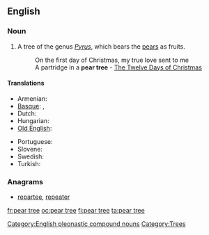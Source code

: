 ==English==

===Noun===
{{en-noun|sg=[[pear]] [[tree]]}}

# A tree of the genus ''[[Pyrus]]'', which bears the [[pear]]s as fruits.
#: On the first day of Christmas, my true love sent to me
#: A partridge in a '''pear tree''' - [[w:The Twelve Days of Christmas (song)|The Twelve Days of Christmas]]

====Translations====
{{trans-top|a tree of the genus ''Pyrus''}}
* Armenian: {{t-|hy|տանձենի|tr=tanjeni}}
* [[Basque]]: {{t|eu|udareondo}}, {{t|eu|madariondo}}
* Dutch: {{t+|nl|perenboom}}
* Hungarian: {{t-|hu|körtefa}}
* [[Old English]]: {{t|ang|pyrige|xs=Old English}}
{{trans-mid}}
* Portuguese: {{t+|pt|pereira|f}}
* Slovene: {{t+|sl|hruška|n}}
* Swedish: {{t+|sv|päronträd|n}}
* Turkish: {{t-|tr|armut ağacı}}
{{trans-bottom}}

===Anagrams===
* {{alphagram|aeeeprrt}} [[repartee#English|repartee]], [[repeater#English|repeater]]

[[Category:English pleonastic compound nouns]]
[[Category:Trees]]

[[fr:pear tree]]
[[oc:pear tree]]
[[fi:pear tree]]
[[ta:pear tree]]